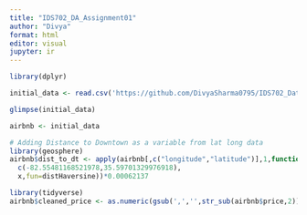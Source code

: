```yaml
---
title: "IDS702_DA_Assignment01"
author: "Divya"
format: html
editor: visual
jupyter: ir
---
```


```r
library(dplyr)
```

```r
initial_data <- read.csv('https://github.com/DivyaSharma0795/IDS702_Data_Analysis_Assignment_1/raw/main/Resources/listings.csv')
```

```r
glimpse(initial_data)
```

```r
airbnb <- initial_data
```

```r
# Adding Distance to Downtown as a variable from lat long data
library(geosphere)
airbnb$dist_to_dt <- apply(airbnb[,c("longitude","latitude")],1,function(x) distm(
  c(-82.55481168521978,35.59701329976918),
  x,fun=distHaversine))*0.00062137
```

```r
library(tidyverse)
airbnb$cleaned_price <- as.numeric(gsub(',','',str_sub(airbnb$price,2)))
```

```r

```

